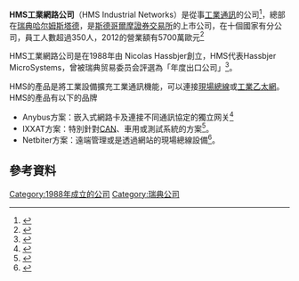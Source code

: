 {{Infobox_Company
| name     = HMS Industrial Networks
<!--| logo     = [[File:HMS--Connecting-Devices.png|File:HMS--Connecting-Devices.png]]-->
| type     = [[上市公司|上市公司]] 
| traded_as        = [[斯德哥爾摩證券交易所|斯德哥爾摩證券交易所]]公開發行<small>{{OMX|SSE43302|HMS}}</small>
| industry         = 工業通訊
| foundation       =  [[瑞典|瑞典]][[哈尔姆斯塔德|哈尔姆斯塔德]]（1991年）
| location_city    = 瑞典哈尔姆斯塔德，在10國有分公司
| key_people       = Staffan Dahlström, CEO<br /> Urban Jansson, Chairman
| num_employees    = 350
| products         = Anybus, IXXAT, Netbiter
| revenue          = 5700萬歐元（2012年）
| net_income       = 1000萬歐元（2012年）
| homepage         = [http://www.anybus.com/ www.anybus.com]
}}
'''HMS工業網路公司'''（HMS Industrial Networks）是從事[[工業|工業]][[通訊|通訊]]的公司<REF>
{{Cite web |url=http://www.iianews.com/brand/ca/portal.jsp?id=ccd93d92255c41554351fdddcfa955d0 |title=國際工業自動化網 HMS 工业网络有限公司 |accessdate=2015-10-30 |archive-date=2011-08-03 |archive-url=https://web.archive.org/web/20110803155536/http://www.iianews.com/brand/ca/portal.jsp?id=ccd93d92255c41554351fdddcfa955d0 |dead-url=no }}
</REF>，總部在[[瑞典|瑞典]][[哈尔姆斯塔德|哈尔姆斯塔德]]，是[[斯德哥爾摩證券交易所|斯德哥爾摩證券交易所]]的上市公司，在十個國家有分公司，員工人數超過350人，2012的營業額有5700萬歐元<ref>{{Cite web |url=http://www.hms-networks.com/home |title=hms-networks |accessdate=2015-10-30 |archive-date=2015-11-18 |archive-url=https://web.archive.org/web/20151118132522/http://www.hms-networks.com/home |dead-url=no }}</ref>

HMS工業網路公司是在1988年由 Nicolas Hassbjer創立，HMS代表Hassbjer MicroSystems，曾被瑞典贸易委员会評選為「年度出口公司」<ref>{{cite web |url=http://www.sweden.gov.se/sb/d/9916/a/105115 |title=存档副本 |accessdate=2011-03-28 |deadurl=yes |archiveurl=https://web.archive.org/web/20120314090528/http://www.sweden.gov.se/sb/d/9916/a/105115 |archivedate=2012-03-14 }}</ref>。

HMS的產品是將工業設備擴充工業通訊機能，可以連接[[現場總線|現場總線]]或[[工業乙太網|工業乙太網]]。HMS的產品有以下的品牌
* Anybus方案：嵌入式網路卡及連接不同通訊協定的獨立网关<ref>{{Cite web |url=http://www.anybus.com/products/prodindex.shtml |title=anybus |accessdate=2015-10-30 |archive-date=2011-07-21 |archive-url=https://web.archive.org/web/20110721043908/http://www.anybus.com/products/prodindex.shtml |dead-url=no }}</ref>
* IXXAT方案：特別針對[[控制區域網路|CAN]]、車用或測試系統的方案<ref>{{Cite web |url=http://www.ixxat.com/ |title=IXXAT |accessdate=2015-10-30 |archive-date=2015-10-25 |archive-url=https://web.archive.org/web/20151025030309/http://www.ixxat.com/ |dead-url=no }}</ref>。
* Netbiter方案：遠端管理或是透過網站的現場總線設備<ref>{{Cite web |url=http://www.netbiter.com/ |title=netbiter |accessdate=2020-09-26 |archive-date=2019-08-17 |archive-url=https://web.archive.org/web/20190817224127/https://www.netbiter.com/ |dead-url=no }}</ref>。

==參考資料==
{{Reflist}}

{{DEFAULTSORT:HMS Industrial Networks}}

[[Category:1988年成立的公司|Category:1988年成立的公司]]
[[Category:瑞典公司|Category:瑞典公司]]